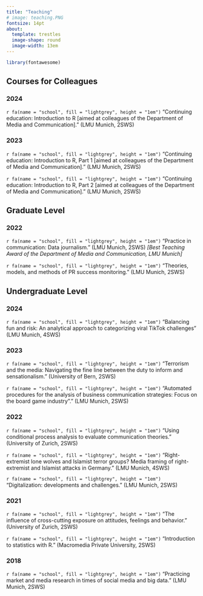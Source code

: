 ```yaml
---
title: "Teaching"
# image: teaching.PNG
fontsize: 14pt
about: 
  template: trestles
  image-shape: round
  image-width: 13em
---
```


```r
library(fontawesome)
```

::: {#hero-heading}
## Courses for Colleagues

### 2024

`r fa(name = "school", fill = "lightgrey", height = "1em")` "Continuing education: Introduction to R \[aimed at colleagues of the Department of Media and Communication\]." (LMU Munich, 2SWS)

### 2023

`r fa(name = "school", fill = "lightgrey", height = "1em")` "Continuing education: Introduction to R, Part 1 \[aimed at colleagues of the Department of Media and Communication\]." (LMU Munich, 2SWS)

<div>

`r fa(name = "school", fill = "lightgrey", height = "1em")` "Continuing education: Introduction to R, Part 2 \[aimed at colleagues of the Department of Media and Communication\]." (LMU Munich, 2SWS)

</div>

## Graduate Level

### 2022

`r fa(name = "school", fill = "lightgrey", height = "1em")` "Practice in communication: Data journalism." (LMU Munich, 2SWS) *\[Best Teaching Award of the Department of Media and Communication, LMU Munich\]*

`r fa(name = "school", fill = "lightgrey", height = "1em")` "Theories, models, and methods of PR success monitoring." (LMU Munich, 2SWS)

## Undergraduate Level

### 2024

`r fa(name = "school", fill = "lightgrey", height = "1em")` "Balancing fun and risk: An analytical approach to categorizing viral TikTok challenges" (LMU Munich, 4SWS)

### 2023

`r fa(name = "school", fill = "lightgrey", height = "1em")` "Terrorism and the media: Navigating the fine line between the duty to inform and sensationalism." (University of Bern, 2SWS)

`r fa(name = "school", fill = "lightgrey", height = "1em")` "Automated procedures for the analysis of business communication strategies: Focus on the board game industry"." (LMU Munich, 2SWS)

### 2022

`r fa(name = "school", fill = "lightgrey", height = "1em")` "Using conditional process analysis to evaluate communication theories." (University of Zurich, 2SWS)

`r fa(name = "school", fill = "lightgrey", height = "1em")` "Right-extremist lone wolves and Islamist terror groups? Media framing of right-extremist and Islamist attacks in Germany." (LMU Munich, 4SWS)

`r fa(name = "school", fill = "lightgrey", height = "1em")` "Digitalization: developments and challenges." (LMU Munich, 2SWS)

### 2021

`r fa(name = "school", fill = "lightgrey", height = "1em")` "The influence of cross-cutting exposure on attitudes, feelings and behavior." (University of Zurich, 2SWS)

`r fa(name = "school", fill = "lightgrey", height = "1em")` "Introduction to statistics with R." (Macromedia Private University, 2SWS)

### 2018

`r fa(name = "school", fill = "lightgrey", height = "1em")` "Practicing market and media research in times of social media and big data." (LMU Munich, 2SWS)
:::
